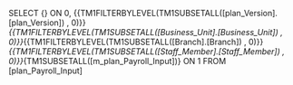 SELECT {} ON 0, {{TM1FILTERBYLEVEL(TM1SUBSETALL([plan_Version].[plan_Version]) , 0)}}*{{TM1FILTERBYLEVEL(TM1SUBSETALL([Business_Unit].[Business_Unit]) , 0)}}*{{TM1FILTERBYLEVEL(TM1SUBSETALL([Branch].[Branch]) , 0)}}*{{TM1FILTERBYLEVEL(TM1SUBSETALL([Staff_Member].[Staff_Member]) , 0)}}*{TM1SUBSETALL([m_plan_Payroll_Input])} ON 1 FROM [plan_Payroll_Input]